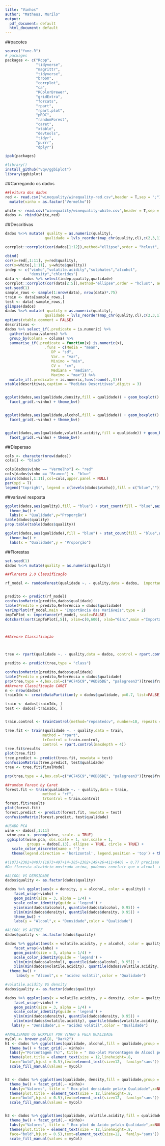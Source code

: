 ```yaml
---
title: "Vinhos"
author: "Matheus, Murilo"
output:
  pdf_document: default
  html_document: default
---
```

##pacotes
```r
source("func.R")
# packages
packages <- c("Rcpp",
              "tidyverse",
              "magrittr",
              "tidyverse",
              "broom",
              "corrplot",
              "ca",
              "RColorBrewer",
              "gridExtra",
              "forcats",
              "rpart",
              "rpart.plot",
              "pROC",
              "randomForest",
              "caret",
              "xtable",
              "devtools",
              "tidyr",
              "purrr",
              "dplyr")

ipak(packages)

#library()
install_github("vqv/ggbiplot")
library(ggbiplot)
```

##Carregando os dados

```r
##leitura dos dados
red <- read.csv("winequality/winequality-red.csv",header = T,sep = ";") %>% 
  mutate(vinho = as.factor("Vermelho"))

white <- read.csv("winequality/winequality-white.csv",header = T,sep = ";") %>% mutate(vinho =as.factor("Branco"))
dados <- rbind(white,red)

```
##Descritivas

```r
dados %<>% mutate( quality = as.numeric(quality),
                  qualidade = lvls_reorder(map_chr(quality,cl),c(2,3,1)))

corrplot::corrplot(cor(dados[1:12]),method="ellipse",order = "hclust", addrect=NULL)

cbind(
cor(x=red[,1:11], y=red$quality),
cor(x=white[,1:11], y=white$quality))
indep <- c("vinho","volatile.acidity","sulphates","alcohol",
           "density","chlorides")
data <- dados %>% select(indep,quality,qualidade)
corrplot::corrplot(cor(data[2:5]),method="ellipse",order = "hclust", addrect=NULL)
set.seed(1)
sample_rows <- sample(1:nrow(data), nrow(data)*.75)
train <- data[sample_rows,]
test <- data[-sample_rows,]
glimpse(dados)
dados %<>% mutate( quality = as.numeric(quality),
                  qualidade = lvls_reorder(map_chr(quality,cl),c(2,3,1)))
options(xtable.comment = FALSE)
descritivas <- 
dados %>% select_if(.predicate = is.numeric) %>% 
  gather(coluna,valores) %>% 
  group_by(Coluna = coluna) %>% 
  summarise_if(.predicate = function(x) is.numeric(x),
                  .funs = c(Media = "mean",
                     DP = "sd",
                     Var. = "var",
                     Minimo = "min",
                     CV =  "cv",
                     Mediana = "median",
                     Maximo = "max")) %>% 
  mutate_if(.predicate = is.numeric,funs(round(.,3)))
xtable(descritivas,caption = "Medidas Descritivas",digits = 3)


ggplot(dados,aes(qualidade,density,fill = qualidade)) + geom_boxplot() +
  facet_grid(.~vinho) + theme_bw()


ggplot(dados,aes(qualidade,alcohol,fill = qualidade)) + geom_boxplot() +
  facet_grid(.~vinho) + theme_bw()


ggplot(dados,aes(qualidade,volatile.acidity,fill = qualidade)) + geom_boxplot() +
  facet_grid(.~vinho) + theme_bw()


```

##Dispersao

```r
cols <- character(nrow(dados))
cols[] <- "black"

cols[dados$vinho == "Vermelho"] <- "red"
cols[dados$vinho == "Branco"] <- "blue"
pairs(dados[,1:11],col=cols,upper.panel = NULL)
par(xpd = T)
legend("topright", legend = c(levels(dados$vinho)),fill = c("blue",""))


```

##variavel resposta

```r
ggplot(dados,aes(quality),fill = "blue") + stat_count(fill = "blue",aes(y = (..count..)/sum(..count..))) +
  theme_bw() +
  labs(x = "Qualidade",y="Proporção")
table(dados$quality)
prop.table(table(dados$quality))

ggplot(dados,aes(qualidade),fill = "blue") + stat_count(fill = "blue",aes(y = (..count..)/sum(..count..))) +
  theme_bw() +
  labs(x = "Qualidade",y = "Proporção")

```


##Florestas

```r
set.seed(1)
dados %<>% mutate(quality = as.numeric(quality))

##floresta 2.0 Classificação

rf_model <- randomForest(qualidade ~. - quality,data = dados,  importance = TRUE ,ntree = 500)


predito <- predict(rf_model)
confusionMatrix(predito,dados$qualidade)
table(Predito = predito,Referência = dados$qualidade)
varImpPlot(rf_model,main = "Importância das Variáveis",type = 2)
impToPlot <- importance(rf_model, scale=FALSE)
dotchart(sort(impToPlot[,5]), xlim=c(0,600), xlab="Gini",main ="Importância das Variáveis" )



##Arvore Classificação



tree <- rpart(qualidade ~. - quality,data = dados, control = rpart.control(cp = 0,maxdepth = 4))

predito <- predict(tree,type = "class")

confusionMatrix(predito,dados$qualidade)
table(Predito = predito,Referência = dados$qualidade)
prp(tree,type = 4,box.col=c("#C745C9","#6D85DE", "palegreen3")[tree$frame$yval],tweak = 1.5,fallen.leaves = T,main = "Árvore de Decisão \n Qualidade do Vinho")
##Arvore Classificação CARET
n <- nrow(dados)
trainIdx <- createDataPartition(y = dados$qualidade, p=0.7, list=FALSE)

train <- dados[trainIdx, ]
test <- dados[-trainIdx, ]


train.control <- trainControl(method="repeatedcv", number=10, repeats = 3, returnResamp = "all", search = "random")

tree.fit <- train(qualidade ~. - quality,data = train,
                 method = "rpart",
                 trControl = train.control,
                 control = rpart.control(maxdepth = 4))
tree.fit$results
plot(tree.fit)
tree.predict <- predict(tree.fit, newdata = test)
confusionMatrix(tree.predict, test$qualidade)
tree <- tree.fit$finalModel

prp(tree,type = 4,box.col=c("#C745C9","#6D85DE", "palegreen3")[tree$frame$yval],tweak = 1.8,fallen.leaves = F,main = "Árvore de Decisão \n Qualidade do Vinho")

##ramdom Forest by Caret
forest.fit <- train(qualidade ~. - quality,data = train,
                 method = "rf",
                 trControl = train.control)
forest.fit$results
plot(forest.fit)
forest.predict <- predict(forest.fit, newdata = test)
confusionMatrix(forest.predict, test$qualidade)
```

```r
#USADO PCA
wine <- dados[,1:11]
 wine.pca <- prcomp(wine, scale. = TRUE)
 ggbiplot(wine.pca, obs.scale = 1, var.scale = 1,
          groups = dados[,13], ellipse = TRUE, circle = TRUE) +
   scale_color_discrete(name = '') +
   theme(legend.direction = 'horizontal', legend.position = 'top') + theme_bw()
```

```r
#(1873+2302+840)/(1873+497+14+385+2302+149+26+411+840) = 0.77 precisao
#Da floresta aleatório mostrado acima, podemos concluir que o alcool  eh um fator importante que na qualidade do vinho (ruim, bom, medio). Além disso, o modelo tem apenas 23% de erro que significa que podemos prever com precisão de 77%.
```


```r
#ALCOOL VS DENSIDADE
dados$quality <- as.factor(dados$quality)

dados %>% ggplot(aes(x = density, y = alcohol, color = quality)) +
    facet_wrap(~vinho) + 
    geom_point(size = 3, alpha = 1/4) +
    scale_color_identity(guide = 'legend') +
    ylim(min(dados$alcohol), quantile(dados$alcohol, 0.95)) +
    xlim(min(dados$density), quantile(dados$density, 0.95)) +
    theme_bw() + 
    labs(y = "Alcool",x = "Densidade",color = "Qualidade") 
```


```r
#ALCOOL VS ACIDEZ
dados$quality <- as.factor(dados$quality)

dados %>% ggplot(aes(x = volatile.acidity, y = alcohol, color = quality)) +
    facet_wrap(~vinho) + 
    geom_point(size = 3, alpha = 1/4) +
    scale_color_identity(guide = 'legend') +
    ylim(min(dados$alcohol), quantile(dados$alcohol, 0.95)) +
    xlim(min(dados$volatile.acidity), quantile(dados$volatile.acidity, 0.95)) + 
  theme_bw() +
     labs(y = "Alcool",x = "acidez volátil",color = "Qualidade") 
```

```r
#volatile.acidity VS density
dados$quality <- as.factor(dados$quality)

dados %>% ggplot(aes(x = volatile.acidity, y = density, color = quality)) +
    facet_wrap(~vinho) + 
    geom_point(size = 3, alpha = 1/4) +
    scale_color_identity(guide = 'legend') +
    ylim(min(dados$density), quantile(dados$density, 0.95)) +
    xlim(min(dados$volatile.acidity), quantile(dados$volatile.acidity, 0.95))  + theme_bw() +
   labs(y = "Densidade",x = "acidez volátil",color = "Qualidade")
```


```r
#ANALISANDO OS BOXPLOT POR VINHO E PELA QUALIDADE
myCol <- brewer.pal(8, "Dark2")
h1 <- dados %>% ggplot(aes(qualidade, alcohol,fill = qualidade,group = qualidade)) +geom_boxplot(show.legend = F) +
  theme_bw() + facet_grid(.~ vinho)+
  labs(y="Porcentagem (%)", title = " Box-plot Porcentagem de Alcool pela\n Qualidade",x=NULL) +
  theme(plot.title = element_text(size = 12,lineheight=.8,  
  face="bold",hjust = 0.5),text=element_text(size=12,  family="sans")) +
  scale_fill_manual(values = myCol) 


h2 <- dados %>% ggplot(aes(qualidade, density,fill = qualidade,group = qualidade)) +geom_boxplot(show.legend = F) +
  theme_bw() + facet_grid(.~ vinho)+
  labs(y="Valores", title = " Box-plot densidade pela\n Qualidade",x=NULL) +
  theme(plot.title = element_text(size = 12,lineheight=.8,  
  face="bold",hjust = 0.5),text=element_text(size=12,  family="sans")) +
  scale_fill_manual(values = myCol) 


h3 <- dados %>% ggplot(aes(qualidade, volatile.acidity,fill = qualidade,group = qualidade)) +geom_boxplot(show.legend = F) +
  theme_bw() + facet_grid(.~ vinho)+
  labs(y="Valores", title = " Box-plot do Acido pela\n Qualidade",x=NULL) +
  theme(plot.title = element_text(size = 12,lineheight=.8,  
  face="bold",hjust = 0.5),text=element_text(size=12,  family="sans")) +
  scale_fill_manual(values = myCol) 
```



